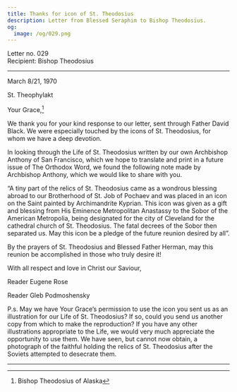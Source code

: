 ```yaml
---
title: Thanks for icon of St. Theodosius
description: Letter from Blessed Seraphim to Bishop Theodosius.
og:
  image: /og/029.png
---
```


<div style={{textAlign:'right', fontFamily:'monospace'}}>Letter no. 029</div>
<div style={{textAlign:'left', fontFamily:'monospace'}}>Recipient: Bishop Theodosius</div>

---

March 8/21, 1970

St. Theophylakt

Your Grace,[^1]

We thank you for your kind response to our letter, sent through Father David Black. We were especially touched by the icons of St. Theodosius, for whom we have a deep devotion.

In looking through the Life of St. Theodosius written by our own Archbishop Anthony of San Francisco, which we hope to translate and print in a future issue of The Orthodox Word, we found the following note made by Archbishop Anthony, which we would like to share with you.

“A tiny part of the relics of St. Theodosius came as a wondrous blessing abroad to our Brotherhood of St. Job of Pochaev and was placed in an icon on the Saint painted by Archimandrite Kyprian. This icon was given as a gift and blessing from His Eminence Metropolitan Anastassy to the Sobor of the American Metropolia, being designated for the city of Cleveland for the cathedral church of St. Theodosius. The fatal decrees of the Sobor then separated us. May this icon be a pledge of the future reunion desired by all”.

By the prayers of St. Theodosius and Blessed Father Herman, may this reunion be accomplished in those who truly desire it!

With all respect and love in Christ our Saviour,

Reader Eugene Rose

Reader Gleb Podmoshensky

P.s. May we have Your Grace’s permission to use the icon you sent us as an illustration for our Life of St. Theodosius? If so, could you send us another copy from which to make the reproduction? If you have any other illustrations appropriate to the Life, we would very much appreciate the opportunity to use them. We have seen, but cannot now obtain, a photograph of the faithful holding the relics of St. Theodosius after the Soviets attempted to desecrate them.

---

[^1]: Bishop Theodosius of Alaska